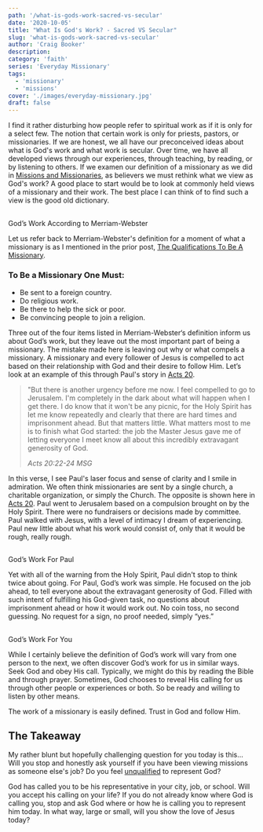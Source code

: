 ```yaml
---
path: '/what-is-gods-work-sacred-vs-secular'
date: '2020-10-05'
title: "What Is God's Work? - Sacred VS Secular"
slug: 'what-is-gods-work-sacred-vs-secular'
author: 'Craig Booker'
description:
category: 'faith'
series: 'Everyday Missionary'
tags:
  - 'missionary'
  - 'missions'
cover: './images/everyday-missionary.jpg'
draft: false
---
```


I find it rather disturbing how people refer to spiritual work as if it is only for a select few. The notion that certain work is only for priests, pastors, or missionaries. If we are honest, we all have our preconceived ideas about what is God's work and what work is secular. Over time, we have all developed views through our experiences, through teaching, by reading, or by listening to others. If we examen our definition of a missionary as we did in [Missions and Missionaries](https://craigbooker.com/missions-and-missionaries-redefining-our-view-of-missionaries/), as believers we must rethink what we view as God's work? A good place to start would be to look at commonly held views of a missionary and their work. The best place I can think of to find such a view is the good old dictionary.

##

God’s Work According to Merriam-Webster

Let us refer back to Merriam-Webster's definition for a moment of what a missionary is as I mentioned in the prior post, [The Qualifications To Be A Missionary](https://craigbooker.com/the-qualifications-to-be-a-missionary/).

### To Be a Missionary One Must:

- Be sent to a foreign country.
- Do religious work.
- Be there to help the sick or poor.
- Be convincing people to join a religion.

Three out of the four items listed in Merriam-Webster‘s definition inform us about God’s work, but they leave out the most important part of being a missionary. The mistake made here is leaving out why or what compels a missionary. A missionary and every follower of Jesus is compelled to act based on their relationship with God and their desire to follow Him. Let’s look at an example of this through Paul's story in [Acts 20](https://my.bible.com/bible/97/ACT.20.22-24).

>   
> "But there is another urgency before me now. I feel compelled to go to Jerusalem. I'm completely in the dark about what will happen when I get there. I do know that it won't be any picnic, for the Holy Spirit has let me know repeatedly and clearly that there are hard times and imprisonment ahead. But that matters little. What matters most to me is to finish what God started: the job the Master Jesus gave me of letting everyone I meet know all about this incredibly extravagant generosity of God.
>
> _Acts 20:22-24 MSG_

In this verse, I see Paul's laser focus and sense of clarity and I smile in admiration. We often think missionaries are sent by a single church, a charitable organization, or simply the Church. The opposite is shown here in [Acts 20](https://my.bible.com/bible/97/ACT.20.22-24). Paul went to Jerusalem based on a compulsion brought on by the Holy Spirit. There were no fundraisers or decisions made by committee. Paul walked with Jesus, with a level of intimacy I dream of experiencing. Paul new little about what his work would consist of, only that it would be rough, really rough.

##

God’s Work For Paul

Yet with all of the warning from the Holy Spirit, Paul didn't stop to think twice about going. For Paul, God’s work was simple. He focused on the job ahead, to tell everyone about the extravagant generosity of God. Filled with such intent of fulfilling his God-given task, no questions about imprisonment ahead or how it would work out. No coin toss, no second guessing. No request for a sign, no proof needed, simply “yes.”

##

God’s Work For You

While I certainly believe the definition of God’s work will vary from one person to the next, we often discover God’s work for us in similar ways. Seek God and obey His call. Typically, we might do this by reading the Bible and through prayer. Sometimes, God chooses to reveal His calling for us through other people or experiences or both. So be ready and willing to listen by other means.

The work of a missionary is easily defined. Trust in God and follow Him.

## The Takeaway

My rather blunt but hopefully challenging question for you today is this... Will you stop and honestly ask yourself if you have been viewing missions as someone else's job? Do you feel [unqualified](https://craigbooker.com/the-qualifications-to-be-a-missionary/) to represent God?

God has called you to be his representative in your city, job, or school. Will you accept his calling on your life? If you do not already know where God is calling you, stop and ask God where or how he is calling you to represent him today. In what way, large or small, will you show the love of Jesus today?
